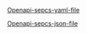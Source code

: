 
[Openapi-sepcs-yaml-file](/openapi/catalogue.yaml)

[Openapi-sepcs-json-file](/openapi/catalogue.json)

<SwaggerUI url="../../openapi/catalogue.json" />
